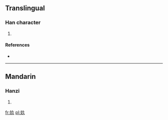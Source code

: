 ==Translingual==

===Han character===
{{Han char|rn=38|rad=女|as=03|sn=6|four=|canj=女弓人 (VNO)}}

# {{defn|Han|sort=女03}}

====References====
* {{Han ref|kx=0256.041|dkj=06048|dj=0518.070|hdz=21027.030|uh=597A|ud=22906}}

----

==Mandarin==

===Hanzi===
{{cmn-hanzi|pin=[[jiǔ]] ([[jiu3]])|wg=chiu<sup>3</sup>}}

# {{defn|Mandarin|sort=女03}}

[[fr:奺]]
[[pl:奺]]